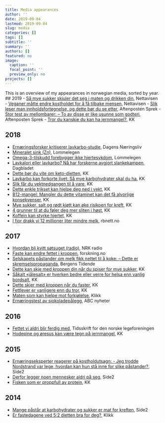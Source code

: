```yaml
---
title: Media appearances
author: ''
date: 2019-09-04
lastmod: 2019-09-04
slug: media
categories: []
tags: []
subtitle: ''
summary: ''
authors: []
featured: no
image:
  caption: ''
  focal_point: ''
  preview_only: no
projects: []
---
```


This is an overview of my appearances in norwegian media, sorted by year. 
## 2019
- [Så mye sukker skjuler det seg i maten og drikken din](https://www.nettavisen.no/livsstil/sa-mye-sukker-skjuler-det-seg-i-maten-og-drikken-din/3423637124.html), Nettavisen
- [Veganer måtte endre kostholdet for å få tilbake mensen](https://www.nettavisen.no/livsstil/veganer-matte-endre-kostholdet-for-a-fa-tilbake-mensen/3423624288.html), Nettavisen
- [Slik leser man innholdsfortegnelse, og dette bør du se etter](https://www.aftenposten.no/sport/sprek/i/jdO4ae/Slik-leser-man-innholdsfortegnelse_-og-dette-bor-du-se-etter), Aftenposten Sprek
- [Stor test av mellombarer: – To av disse er like usunne som godteri](https://www.adressa.no/100Sport/sprek/Stor-test-av-mellombarer--To-av-disse-er-like-usunne-som-godteri-267242b.html), Aftenposten Sprek
- [Tror du kanskje du kan ha jernmangel?](https://www.kk.no/helse/tror-du-kanskje-du-kan-ha-jernmangel/70743439), KK

## 2018
- [Ernæringsforsker kritiserer lavkarbo-studie](https://www.dn.no/helse/rikshospitalet/helsedirektoratet/lchf/ernaringsforsker-kritiserer-lavkarbo-studie/2-1-479457), Dagens Næringsliv
- [Mineralet sink (Zn)](https://www.lommelegen.no/ernæring/kosthold/artikkel/mineralet-sink-zn/70237097), Lommelegen
- [Omega-3-tilskudd forebygger ikke     hjertesykdom](https://www.lommelegen.no/hjerte-og-kar/artikkel/omega-3-ti lskudd-forebygger-ikke-hjertesykdom/70168284), Lommelegen
- [Lavkalori eller lavkarbo? Nå har forskerne avgjort     slankekampen](https://www.dagbladet.no/mat/lavkalori-eller-lavkarbo-na-ha r-forskerne-avgjort-slankekampen/69566455), Dagbladet
- [Dette bør du vite om     keto-dietten](https://www.kk.no/helse/dette-bor-du-vite-om-keto-dietten/69854226), KK
- [Lavkarbo kan forkorte livet: Så mye karbohydrater skal du     ha](https://www.kk.no/helse/lavkarbo-kan-forkorte-livet-sa-mye-karbohydrater-skal-du-ha/70146850), KK
- [Slik får du vektnedgangen til å     vare](https://www.kk.no/helse/slik-far-du-vektnedgangen-til-a-vare/69970860), KK
- [Dette enkle trikset kan hjelpe deg ned i     vekt](https://www.kk.no/helse/dette-enkle-trikset-kan-hjelpe-deg-ned-i-vekt/69541630), KK
- [B12-mangel: Mangler du dette vitaminet kan det få alvorlige     konsekvenser](https://www.kk.no/helse/mangler-du-dette-vitaminet-kan-det-fa-alvorlige-konsekvenser/70329844), KK
- [Mye sukker, salt og rødt kjøtt kan øke risikoen for     kreft](https://www.kk.no/helse/mye-sukker-salt-og-rodt-kjott-kan-oke-risikoen-for-kreft/69375719), KK
- [4 grunner til at du føler deg mer sliten i     høst](https://www.kk.no/helse/4-grunner-til-at-du-foler-deg-mer-sliten-i- host/70307650), KK
- [Koffein kan styrke hjertet](https://www.kk.no/helse/koffein-kan-styrke-hjertet/69990108), KK
- [I fjor drakk vi 12 millioner liter mindre melk](https://www.rbnett.no/nyheter/2018/02/01/I-fjor-drakk-vi-12-millioner-liter-mindre-melk-16010284.ece), rbnett.no

## 2017
- [Hvordan bli kvitt søtsuget (radio)](https://radio.nrk.no/serie/distriktsprogram-hordaland/DKHO02000217/03-01-2017#t=43m24s), NRK radio
- [Faste kan endre fettet i kroppen](https://forskning.no/slanking-helse-ny/faste-kan-endre-fettet-i-kroppen/314904), forskning.no
- [Selskapets påstander om melk fikk nettet til å koke: – Dette er skremselspropaganda](https://www.bt.no/sprek/i/Xg6AGb/selskapets-paastander-om-melk-fikk-nettet-til-aa-koke-dette-er-skrems), Bergens Tidende
- [Dette kan skje med kroppen din når du spiser for mye sukker](https://www.kk.no/helse/dette-kan-skje-med-kroppen-din-nar-du-spiser-for-mye-sukker/68952691), KK
- [Såkalt «jålesalt» er hverken bedre eller verre for helsa enn vanlig bordsalt](https://www.kk.no/helse/sakalt-jalesalt-er-hverken-bedre-eller-verre-for-helsa-enn-vanlig-bordsalt/67735666), KK
- [Dette skjer med kroppen når du faster](https://www.kk.no/helse/dette-skjer-med-kroppen-nar-du-faster/67978018), KK
- [Fettlever er vanligere enn du tror](https://www.kk.no/helse/fettlever-er-vanligere-enn-du-tror/68221854), KK
- [Maten som kan hjelpe mot forkjølelse](https://www.klikk.no/helse/doktoronline/forkjolelse/mat-mot-forkjolelse-2500894), Klikk
- [Ernæringstest av sjokoladepålegg](https://www.abcnyheter.no/livet/mat-og-drikke/2017/08/15/195324567/ernaeringstest-av-sjokoladepalegg), ABC nyheter
    
## 2016
- [Fettet vi aldri blir ferdig med](https://tidsskriftet.no/2016/07/fra-andre-tidsskrifter/fettet-vi-aldri-blir-ferdig-med), Tidsskrift for den norske legeforeningen
- [Hodepine og øresus kan være tegn på jernmangel](https://www.kk.no/helse/hodepine-og-oresus-kan-vaere-tegn-pa-jernmangel/67746148), KK

## 2015
- [Ernæringseksperter reagerer på kostholdutsagn: - Jeg trodde Nordstrand var lege, hvordan kan hun stå inne for slike påstander?](https://www.side2.no/helse/ernaeringseksperter-reagerer-pa-kostholdutsagn---jeg-trodde-nordstrand-var-lege-hvordan-kan-hun-sta-inne-for-slike-pastander-4534876), Side2
- [Derfor legger noen mennesker aldri på seg](https://www.side2.no/helse/derfor-legger-noen-mennesker-aldri-pa-seg-4558737), Side2
- [Fisken som er proppfull av protein](https://www.kk.no/livstil/fisken-som-er-proppfull-av-protein/67794068), KK
    
## 2014
- [Mange påstår at karbohydrater og sukker er mat for kreften](https://www.side2.no/helse/mange-pastar-at-karbohydrater-og-sukker-er-mat-for-kreften-4472875), Side2
- [Er fastedagene ved 5:2 dietten bra for deg?](https://www.klikk.no/helse/kosthold/slank/er-fastedagene-ved-52-dietten-bra-for-deg-2525945), Klikk
    